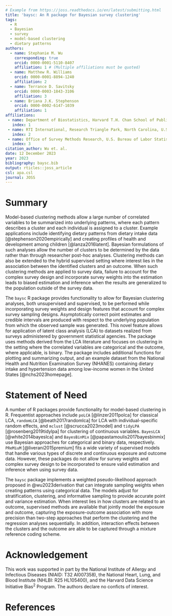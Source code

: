 ```yaml
---
# Example from https://joss.readthedocs.io/en/latest/submitting.html
title: 'baysc: An R package for Bayesian survey clustering'
tags:
  - R
  - Bayesian
  - survey
  - model-based clustering
  - dietary patterns
authors:
  - name: Stephanie M. Wu
    corresponding: true
    orcid: 0000-0001-5110-8407
    affiliation: 1 # (Multiple affiliations must be quoted)
  - name: Matthew R. Williams
    orcid: 0000-0001-8894-1240
    affiliation: 2
  - name: Terrance D. Savitsky
    orcid: 0000-0003-1843-3106
    affiliation: 3
  - name: Briana J.K. Stephenson
    orcid: 0000-0002-6147-1039
    affiliation: 1
affiliations:
 - name: Department of Biostatistics, Harvard T.H. Chan School of Public Health, Boston, Massachusetts, U.S.A
   index: 1
 - name: RTI International, Research Triangle Park, North Carolina, U.S.A
   index: 2
 - name: Office of Survey Methods Research, U.S. Bureau of Labor Statistics, Washington, DC, U.S.A
   index: 3
citation_author: Wu et. al.
date: 12 December 2023
year: 2023
bibliography: baysc.bib
output: rticles::joss_article
csl: apa.csl
journal: JOSS
---
```


# Summary

Model-based clustering methods allow a large number of correlated variables to be summarized into underlying patterns, where each pattern describes a cluster and each individual is assigned to a cluster. Example applications include identifying dietary patterns from dietary intake data [@stephenson2020empirically] and creating profiles of health and development among children [@lanza2016latent]. Bayesian formulations of such analyses allow the number of clusters to be determined by the data rather than through researcher post-hoc analyses. Clustering methods can also be extended to the hybrid supervised setting where interest lies in the association between the identified clusters and an outcome. When such clustering methods are applied to survey data, failure to account for the complex survey design and incorporate survey weights into the estimation leads to biased estimation and inference when the results are generalized to the population outside of the survey data. 

The `baysc` R package provides functionality to allow for Bayesian clustering analyses, both unsupervised and supervised, to be performed while incorporating survey weights and design features that account for complex survey sampling designs. Asymptotically correct point estimates and credible intervals are produced with respect to the underlying population from which the observed sample was generated. This novel feature allows for application of latent class analysis (LCA) to datasets realized from surveys administered by government statistical agencies. The package uses methods derived from the LCA literature and focuses on clustering in the setting where the correlated variables are categorical and the outcome, where applicable, is binary. The package includes additional functions for plotting and summarizing output, and an example dataset from the National Health and Nutrition Examination Survey (NHANES) containing dietary intake and hypertension data among low-income women in the United States [@nchs2023homepage]. 

# Statement of Need

A number of R packages provide functionality for model-based clustering in R. Frequentist approaches include `poLCA` [@linzer2011polca] for classical LCA, `randomLCA` [@beath2017randomlca] for LCA with individual-specific random effects, and `mclust` [@scrucca2023model] and `tidyLPA` [@rosenberg2019tidylpa] for clustering of continuous variables. `BayesLCA` [@white2014bayeslca] and `BayesBinMix` [@papastamoulis2017bayesbinmix] use Bayesian approaches for categorical and binary data, respectively. `PReMiuM` [@liverani2015premium] fits a wide variety of supervised models that handle various types of discrete and continuous exposure and outcome data. However, these packages do not allow for survey weights and complex survey design to be incorporated to ensure valid estimation and inference when using survey data. 

The ``baysc`` package implements a weighted pseudo-likelihood approach proposed in @wu2023derivation that can integrate sampling weights when creating patterns using categorical data. The models adjust for stratification, clustering, and informative sampling to provide accurate point and variance estimation. When interest lies in how clusters are related to an outcome, supervised methods are available that jointly model the exposure and outcome, capturing the exposure-outcome association with more precision than two-step approaches that perform the clustering and the regression analyses sequentially. In addition, interaction effects between the clusters and the outcome are able to be captured through a mixture reference coding scheme.  

# Acknowledgement
This work was supported in part by the National Institute of Allergy and Infectious Diseases (NIAID: T32 AI007358), the National Heart, Lung, and Blood Institute (NHLBI: R25 HL105400), and the Harvard Data Science Initiative $\text{Bias}^2$ Program. The authors declare no conficts of interest.

# References


